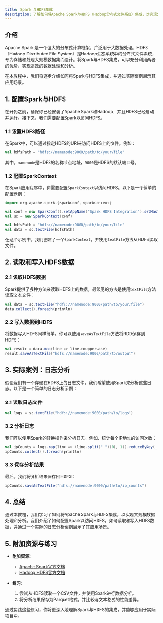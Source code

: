 ```yaml
---
title: Spark 与HDFS集成
description: 了解如何将Apache Spark与HDFS（Hadoop分布式文件系统）集成，以实现大规模数据处理和分析。
---
```


## 介绍

Apache Spark 是一个强大的分布式计算框架，广泛用于大数据处理。HDFS（Hadoop Distributed File System）是Hadoop生态系统中的分布式文件系统，专为存储和处理大规模数据集而设计。将Spark与HDFS集成，可以充分利用两者的优势，实现高效的数据处理和分析。

在本教程中，我们将逐步介绍如何将Spark与HDFS集成，并通过实际案例展示其应用场景。

## 1. 配置Spark与HDFS

在开始之前，确保你已经安装了Apache Spark和Hadoop，并且HDFS已经启动并运行。接下来，我们需要配置Spark以访问HDFS。

### 1.1 设置HDFS路径

在Spark中，可以通过指定HDFS的URI来访问HDFS上的文件。例如：

```scala
val hdfsPath = "hdfs://namenode:9000/path/to/your/file"
```

其中，`namenode`是HDFS的名称节点地址，`9000`是HDFS的默认端口号。

### 1.2 配置SparkContext

在Spark应用程序中，你需要配置`SparkContext`以访问HDFS。以下是一个简单的配置示例：

```scala
import org.apache.spark.{SparkConf, SparkContext}

val conf = new SparkConf().setAppName("Spark HDFS Integration").setMaster("local[*]")
val sc = new SparkContext(conf)

val hdfsPath = "hdfs://namenode:9000/path/to/your/file"
val data = sc.textFile(hdfsPath)
```

在这个示例中，我们创建了一个`SparkContext`，并使用`textFile`方法从HDFS读取文件。

## 2. 读取和写入HDFS数据

### 2.1 读取HDFS数据

Spark提供了多种方法来读取HDFS上的数据。最常见的方法是使用`textFile`方法读取文本文件：

```scala
val data = sc.textFile("hdfs://namenode:9000/path/to/your/file")
data.collect().foreach(println)
```

### 2.2 写入数据到HDFS

将数据写入HDFS同样简单。你可以使用`saveAsTextFile`方法将RDD保存到HDFS：

```scala
val result = data.map(line => line.toUpperCase)
result.saveAsTextFile("hdfs://namenode:9000/path/to/output")
```

## 3. 实际案例：日志分析

假设我们有一个存储在HDFS上的日志文件，我们希望使用Spark来分析这些日志。以下是一个简单的日志分析示例：

### 3.1 读取日志文件

```scala
val logs = sc.textFile("hdfs://namenode:9000/path/to/logs")
```

### 3.2 分析日志

我们可以使用Spark的转换操作来分析日志。例如，统计每个IP地址的访问次数：

```scala
val ipCounts = logs.map(line => (line.split(" ")(0), 1)).reduceByKey(_ + _)
ipCounts.collect().foreach(println)
```

### 3.3 保存分析结果

最后，我们将分析结果保存回HDFS：

```scala
ipCounts.saveAsTextFile("hdfs://namenode:9000/path/to/ip_counts")
```

## 4. 总结

通过本教程，我们学习了如何将Apache Spark与HDFS集成，以实现大规模数据处理和分析。我们介绍了如何配置Spark以访问HDFS，如何读取和写入HDFS数据，并通过一个实际的日志分析案例展示了其应用场景。

## 5. 附加资源与练习

- **附加资源**:
  - [Apache Spark官方文档](https://spark.apache.org/docs/latest/)
  - [Hadoop HDFS官方文档](https://hadoop.apache.org/docs/current/hadoop-project-dist/hadoop-hdfs/HdfsUserGuide.html)

- **练习**:
  1. 尝试从HDFS读取一个CSV文件，并使用Spark进行数据分析。
  2. 将分析结果保存为Parquet格式，并比较与文本格式的性能差异。

通过实践这些练习，你将更深入地理解Spark与HDFS的集成，并能够应用于实际项目中。